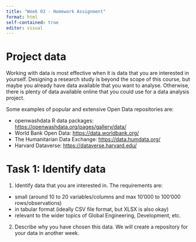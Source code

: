 ```yaml
---
title: "Week 03 - Homework Assignment"
format: html
self-contained: true
editor: visual
---
```


# Project data

Working with data is most effective when it is data that you are interested in yourself. Designing a research study is beyond the scope of this course, but maybe you already have data available that you want to analyse. Otherwise, there is plenty of data available online that you could use for a data analysis project.

Some examples of popular and extensive Open Data repositories are:

-   openwashdata R data packages: <https://openwashdata.org/pages/gallery/data/>
-   World Bank Open Data: <https://data.worldbank.org/>
-   The Humanitarian Data Exchange: <https://data.humdata.org/>
-   Harvard Dataverse: <https://dataverse.harvard.edu/>

# Task 1: Identify data

1.  Identify data that you are interested in. The requirements are:

-   small (around 10 to 20 variables/columns and max 10'000 to 100'000 rows/observations)
-   in tabular format (ideally CSV file format, but XLSX is also okay)
-   relevant to the wider topics of Global Engineering, Development, etc.

2.  Describe why you have chosen this data. We will create a repository for your data in another week.

<!--# Delete this comment and add your answer here  -->

